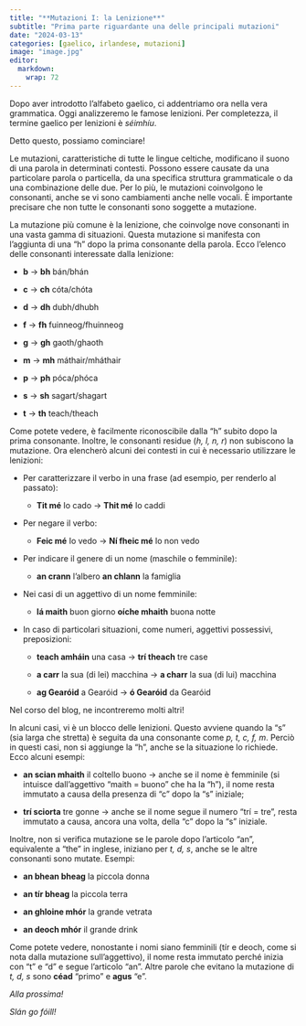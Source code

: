 ```yaml
---
title: "**Mutazioni I: la Lenizione**"
subtitle: "Prima parte riguardante una delle principali mutazioni"
date: "2024-03-13"
categories: [gaelico, irlandese, mutazioni]
image: "image.jpg"
editor: 
  markdown: 
    wrap: 72
---
```


Dopo aver introdotto l'alfabeto gaelico, ci addentriamo ora nella vera
grammatica. Oggi analizzeremo le famose lenizioni. Per completezza, il
termine gaelico per lenizioni è *séimhíu*.

Detto questo, possiamo cominciare!

Le mutazioni, caratteristiche di tutte le lingue celtiche, modificano il
suono di una parola in determinati contesti. Possono essere causate da
una particolare parola o particella, da una specifica struttura
grammaticale o da una combinazione delle due. Per lo più, le mutazioni
coinvolgono le consonanti, anche se vi sono cambiamenti anche nelle
vocali. È importante precisare che non tutte le consonanti sono soggette
a mutazione.

La mutazione più comune è la lenizione, che coinvolge nove consonanti in
una vasta gamma di situazioni. Questa mutazione si manifesta con
l'aggiunta di una "h" dopo la prima consonante della parola. Ecco
l'elenco delle consonanti interessate dalla lenizione:

-   **b** -> **bh** bán/bhán

-   **c** -> **ch** cóta/chóta

-   **d** -> **dh** dubh/dhubh

-   **f** -> **fh** fuinneog/fhuinneog

-   **g** -> **gh** gaoth/ghaoth

-   **m** -> **mh** máthair/mháthair

-   **p** -> **ph** póca/phóca

-   **s** -> **sh** sagart/shagart

-   **t** -> **th** teach/theach

Come potete vedere, è facilmente riconoscibile dalla "h" subito dopo la
prima consonante. Inoltre, le consonanti residue (*h, l, n, r*) non
subiscono la mutazione. Ora elencherò alcuni dei contesti in cui è
necessario utilizzare le lenizioni:

-   Per caratterizzare il verbo in una frase (ad esempio, per renderlo
    al passato):

    -   **Tit mé** Io cado -> **Thit mé** Io caddi

-   Per negare il verbo:

    -   **Feic mé** Io vedo -> **Ní fheic mé** Io non vedo

-   Per indicare il genere di un nome (maschile o femminile):

    -   **an crann** l'albero **an chlann** la famiglia

-   Nei casi di un aggettivo di un nome femminile:

    -   **lá maith** buon giorno **oíche mhaith** buona notte

-   In caso di particolari situazioni, come numeri, aggettivi
    possessivi, preposizioni:

    -   **teach amháin** una casa -> **trí theach** tre case

    -   **a carr** la sua (di lei) macchina -> **a charr** la sua (di
        lui) macchina

    -   **ag Gearóid** a Gearóid -> **ó Gearóid** da Gearóid

Nel corso del blog, ne incontreremo molti altri!

In alcuni casi, vi è un blocco delle lenizioni. Questo avviene quando la
"s" (sia larga che stretta) è seguita da una consonante come *p, t, c,
f, m*. Perciò in questi casi, non si aggiunge la "h", anche se la
situazione lo richiede. Ecco alcuni esempi:

-   **an scian mhaith** il coltello buono -> anche se il nome è
    femminile (si intuisce dall'aggettivo "maith = buono" che ha la
    "h"), il nome resta immutato a causa della presenza di "c" dopo la
    "s" iniziale;

-   **trí sciorta** tre gonne -> anche se il nome segue il numero "trí
    = tre", resta immutato a causa, ancora una volta, della "c" dopo la
    "s" iniziale.

Inoltre, non si verifica mutazione se le parole dopo l'articolo "an",
equivalente a "the" in inglese, iniziano per *t, d, s*, anche se le
altre consonanti sono mutate. Esempi:

-   **an bhean bheag** la piccola donna

-   **an tír bheag** la piccola terra

-   **an ghloine mhór** la grande vetrata

-   **an deoch mhór** il grande drink

Come potete vedere, nonostante i nomi siano femminili (tír e deoch, come
si nota dalla mutazione sull'aggettivo), il nome resta immutato perché
inizia con "t" e "d" e segue l'articolo "an". Altre parole che evitano
la mutazione di *t, d, s* sono **céad** "primo" e **agus** "e".

*Alla prossima!*

*Slán go fóill!*
